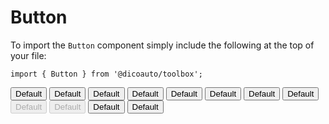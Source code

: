 
<Meta
  title="Toolbox/Button"
  component={Button}
/>

# Button

To import the `Button` component simply include the following at the top of your file:

```
import { Button } from '@dicoauto/toolbox';
```

<Canvas>
  <Story name="Default">
    <Button>Default</Button>
    <Button outlined>Default</Button>
  </Story>
</Canvas>

<Canvas>
  <Story
    name="Hovered"
    parameters={{ pseudo: { hover: true } }}
  >
    <Button>Default</Button>
    <Button outlined>Default</Button>
  </Story>
</Canvas>

<Canvas>
  <Story
    name="Active"
    parameters={{ pseudo: { active: true } }}
  >
    <Button>Default</Button>
    <Button outlined>Default</Button>
  </Story>
</Canvas>

<Canvas>
  <Story
    name="Focused"
    parameters={{ pseudo: { focusVisible: true } }}
  >
    <Button>Default</Button>
    <Button outlined>Default</Button>
  </Story>
</Canvas>

<Canvas>
  <Story name="Disabled">
    <Button disabled>Default</Button>
    <Button
      disabled
      outlined
    >
      Default
    </Button>
  </Story>
</Canvas>

<Canvas>
  <Story
    name="Visited"
    parameters={{ pseudo: { visited: true } }}
  >
    <Button>Default</Button>
    <Button outlined>Default</Button>
  </Story>
</Canvas>
